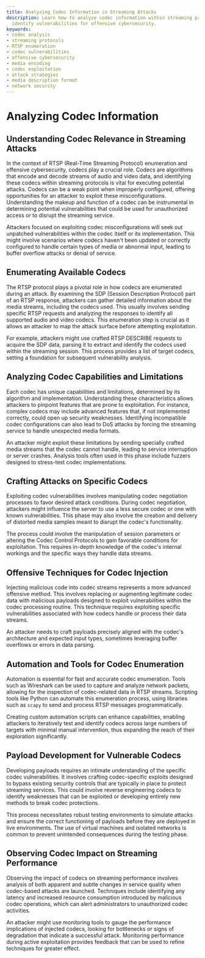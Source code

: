 ```yaml
---
title: Analyzing Codec Information in Streaming Attacks
description: Learn how to analyze codec information within streaming protocols and
  identify vulnerabilities for offensive cybersecurity.
keywords:
- codec analysis
- streaming protocols
- RTSP enumeration
- codec vulnerabilities
- offensive cybersecurity
- media encoding
- codec exploitation
- attack strategies
- media description format
- network security
---
```


# Analyzing Codec Information

## Understanding Codec Relevance in Streaming Attacks

In the context of RTSP (Real-Time Streaming Protocol) enumeration and offensive cybersecurity, codecs play a crucial role. Codecs are algorithms that encode and decode streams of audio and video data, and identifying these codecs within streaming protocols is vital for executing potential attacks. Codecs can be a weak point when improperly configured, offering opportunities for an attacker to exploit these misconfigurations. Understanding the makeup and function of a codec can be instrumental in determining potential vulnerabilities that could be used for unauthorized access or to disrupt the streaming service.

Attackers focused on exploiting codec misconfigurations will seek out unpatched vulnerabilities within the codec itself or its implementation. This might involve scenarios where codecs haven't been updated or correctly configured to handle certain types of media or abnormal input, leading to buffer overflow attacks or denial of service.

## Enumerating Available Codecs

The RTSP protocol plays a pivotal role in how codecs are enumerated during an attack. By examining the SDP (Session Description Protocol) part of an RTSP response, attackers can gather detailed information about the media streams, including the codecs used. This usually involves sending specific RTSP requests and analyzing the responses to identify all supported audio and video codecs. This enumeration step is crucial as it allows an attacker to map the attack surface before attempting exploitation.

For example, attackers might use crafted RTSP DESCRIBE requests to acquire the SDP data, parsing it to extract and identify the codecs used within the streaming session. This process provides a list of target codecs, setting a foundation for subsequent vulnerability analysis.

## Analyzing Codec Capabilities and Limitations

Each codec has unique capabilities and limitations, determined by its algorithm and implementation. Understanding these characteristics allows attackers to pinpoint features that are prone to exploitation. For instance, complex codecs may include advanced features that, if not implemented correctly, could open up security weaknesses. Identifying incompatible codec configurations can also lead to DoS attacks by forcing the streaming service to handle unexpected media formats.

An attacker might exploit these limitations by sending specially crafted media streams that the codec cannot handle, leading to service interruption or server crashes. Analysis tools often used in this phase include fuzzers designed to stress-test codec implementations.

## Crafting Attacks on Specific Codecs

Exploiting codec vulnerabilities involves manipulating codec negotiation processes to favor desired attack conditions. During codec negotiation, attackers might influence the server to use a less secure codec or one with known vulnerabilities. This phase may also involve the creation and delivery of distorted media samples meant to disrupt the codec's functionality.

The process could involve the manipulation of session parameters or altering the Codec Control Protocols to gain favorable conditions for exploitation. This requires in-depth knowledge of the codec's internal workings and the specific ways they handle data streams.

## Offensive Techniques for Codec Injection

Injecting malicious code into codec streams represents a more advanced offensive method. This involves replacing or augmenting legitimate codec data with malicious payloads designed to exploit vulnerabilities within the codec processing routine. This technique requires exploiting specific vulnerabilities associated with how codecs handle or process their data streams.

An attacker needs to craft payloads precisely aligned with the codec's architecture and expected input types, sometimes leveraging buffer overflows or errors in data parsing.

## Automation and Tools for Codec Enumeration

Automation is essential for fast and accurate codec enumeration. Tools such as Wireshark can be used to capture and analyze network packets, allowing for the inspection of codec-related data in RTSP streams. Scripting tools like Python can automate this enumeration process, using libraries such as `scapy` to send and process RTSP messages programmatically.

Creating custom automation scripts can enhance capabilities, enabling attackers to iteratively test and identify codecs across large numbers of targets with minimal manual intervention, thus expanding the reach of their exploration significantly.

## Payload Development for Vulnerable Codecs

Developing payloads requires an intimate understanding of the specific codec vulnerabilities. It involves crafting codec-specific exploits designed to bypass existing security controls that are typically in place to protect streaming services. This could involve reverse engineering codecs to identify weaknesses that can be exploited or developing entirely new methods to break codec protections.

This process necessitates robust testing environments to simulate attacks and ensure the correct functioning of payloads before they are deployed in live environments. The use of virtual machines and isolated networks is common to prevent unintended consequences during the testing phase.

## Observing Codec Impact on Streaming Performance

Observing the impact of codecs on streaming performance involves analysis of both apparent and subtle changes in service quality when codec-based attacks are launched. Techniques include identifying any latency and increased resource consumption introduced by malicious codec operations, which can alert administrators to unauthorized codec activities.

An attacker might use monitoring tools to gauge the performance implications of injected codecs, looking for bottlenecks or signs of degradation that indicate a successful attack. Monitoring performance during active exploitation provides feedback that can be used to refine techniques for greater effect.